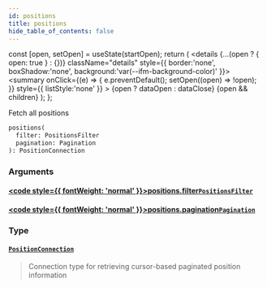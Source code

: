```yaml
---
id: positions
title: positions
hide_table_of_contents: false
---
```







  const [open, setOpen] = useState(startOpen);
  return (
    <details {...(open ? { open: true } : {})} className="details" style={{ border:'none', boxShadow:'none', background:'var(--ifm-background-color)' }}>
      <summary
        onClick={(e) => {
          e.preventDefault();
          setOpen((open) => !open);
        }}
        style={{ listStyle:'none' }}
      >
      {open ? dataOpen : dataClose}
      </summary>
      {open && children}
    </details>
  );
};




Fetch all positions


```graphql
positions(
  filter: PositionsFilter
  pagination: Pagination
): PositionConnection
```


### Arguments

#### [<code style={{ fontWeight: 'normal' }}>positions.<b>filter</b></code>](#)<Bullet />[`PositionsFilter`](/testnet/api/graphql/inputs/positions-filter) <Badge class="secondary" text="input"/>
> 
> 

#### [<code style={{ fontWeight: 'normal' }}>positions.<b>pagination</b></code>](#)<Bullet />[`Pagination`](/testnet/api/graphql/inputs/pagination) <Badge class="secondary" text="input"/>
> 
> 

### Type

#### [`PositionConnection`](/testnet/api/graphql/objects/position-connection) <Badge class="secondary" text="object"/>
> Connection type for retrieving cursor-based paginated position information
> 



